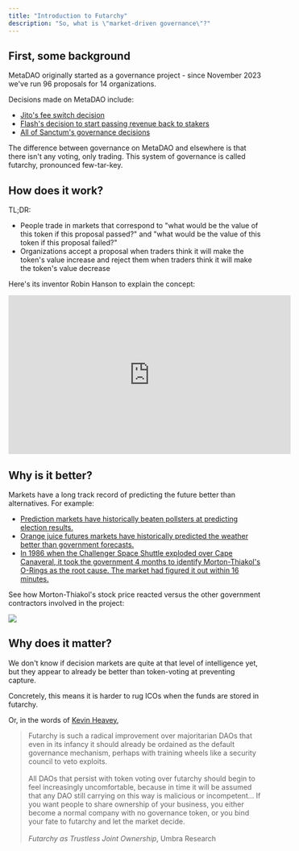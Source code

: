 ```yaml
---
title: "Introduction to Futarchy"
description: "So, what is \"market-driven governance\"?"
---
```


## First, some background

MetaDAO originally started as a governance project - since November 2023 we've run 96 proposals
for 14 organizations. 

Decisions made on MetaDAO include:
- [Jito's fee switch decision](https://metadao.fi/jito-dao/trade/CJW4iZPT14sVNzoc4Yibx1LbnY12sA75gZCP9HZk11UA)
- [Flash's decision to start passing revenue back to stakers](https://metadao.fi/flash-trade/trade-v4/3kfEHobCtMn4rDCXmo2H735xX6oEacVN1DBuL41wj7az)
- [All of Sanctum's governance decisions](https://metadao.fi/sanctum)

The difference between governance on MetaDAO and elsewhere is that there isn't any voting, only trading.
This system of governance is called futarchy, pronounced few-tar-key.

## How does it work?

TL;DR:
- People trade in markets that correspond to "what would be the value of this token if this proposal passed?" and
"what would be the value of this token if this proposal failed?"
- Organizations accept a proposal when traders think it will make the token's value increase and reject them
when traders think it will make the token's value decrease

Here's its inventor Robin Hanson to explain the concept:
<iframe width="560" height="315" src="https://www.youtube.com/embed/PRog7R37MA0?si=eo_wGVzLtSnxS16X" title="YouTube video player" frameborder="0" allow="accelerometer; autoplay; clipboard-write; encrypted-media; gyroscope; picture-in-picture; web-share" referrerpolicy="strict-origin-when-cross-origin" allowfullscreen></iframe>

## Why is it better?

Markets have a long track record of predicting the future better than alternatives. For example:
- [Prediction markets have historically beaten pollsters at predicting election results.](https://www.biz.uiowa.edu/faculty/trietz/papers/long%20run%20accuracy.pdf)
- [Orange juice futures markets have historically predicted the weather better than
government forecasts.](https://www.asecib.ase.ro/mps/TheWisdomOfCrowds-JamesSurowiecki.pdf)
- [In 1986 when the Challenger Space Shuttle exploded over Cape Canaveral, it took the government
4 months to identify Morton-Thiakol's O-Rings as the root cause. The market had figured it out 
within 16 minutes.](https://maloney.people.clemson.edu/challenger.pdf)

See how Morton-Thiakol's stock price reacted versus the other government contractors involved
in the project:

![](../images/challenger-reaction.png)

## Why does it matter?

We don't know if decision markets are quite at that level of intelligence yet, but they appear
to already be better than token-voting at preventing capture.

Concretely, this means it is harder to rug ICOs when the funds are stored in futarchy.

Or, in the words of [Kevin Heavey](https://www.umbraresearch.xyz/writings/futarchy),

> Futarchy is such a radical improvement over majoritarian DAOs that even in its infancy it should already be ordained as the default governance mechanism, perhaps with training wheels like a security council to veto exploits.<br /><br />
> All DAOs that persist with token voting over futarchy should begin to feel increasingly uncomfortable, because in time it will be assumed that any DAO still carrying on this way is malicious or incompetent... If you want people to share ownership of your business, you either become a normal company with no governance token, or you bind your fate to futarchy and let the market decide.<br /><br />
> *Futarchy as Trustless Joint Ownership*, Umbra Research


